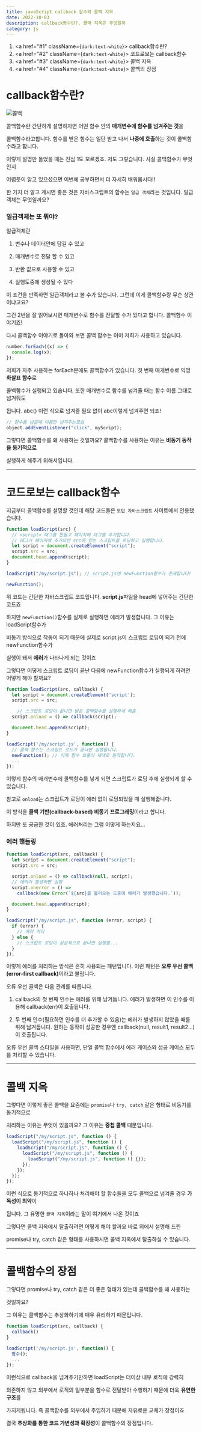 ---
title: javaScript callback 함수와 콜백 지옥
date: 2022-10-03
description: callback함수란?, 콜백 지옥은 무엇일까
category: js
---

1. <a href="#1" className={`dark:text-white`}>
     callback함수란?
   </a>
2. <a href="#2" className={`dark:text-white`}>
     코드로보는 callback함수
   </a>
3. <a href="#3" className={`dark:text-white`}>
     콜백 지옥
   </a>
4. <a href="#4" className={`dark:text-white`}>
     콜백의 장점
   </a>

<h1 id="1" className={`dark:text-white`}>
  callback함수란?
</h1>

![콜백](https://user-images.githubusercontent.com/75124028/193495270-5544f1a1-caaa-4a48-9f01-c1622843cf16.PNG)

콜백함수란 간단하게 설명하자면 어떤 함수 안의 <b>매개변수에 함수를 넘겨주는 것</b>을

콜백함수라고합니다. 함수를 받은 함수는 일단 받고 나서 <b>나중에 호출</b>하는 것이 콜백함수라고 합니다.

이렇게 설명만 들었을 때는 진심 1도 모르겠죠. 저도 그렇습니다. 사실 콜백함수가 무엇인지

어렴풋이 알고 있으셨으면 이번에 공부하면서 더 자세히 배워봅시다!!

한 가지 더 알고 계시면 좋은 것은 자바스크립트의 함수는 `일급 객체`라는 것입니다. 일급 객체는 무엇일까요?

<h3 className={`dark:text-white`}>일급객체는 또 뭐야?</h3>

일급객체란

1. 변수나 데이터안에 담길 수 있고

2. 매개변수로 전달 할 수 있고

3. 반환 값으로 사용할 수 있고

4. 실행도중에 생성될 수 있다

이 조건을 만족하면 일급객체라고 볼 수가 있습니다. 그런데 이게 콜백함수랑 무슨 상관이냐고요?

그건 2번을 잘 읽어보시면 매개변수로 함수를 전달할 수가 있다고 합니다. 콜백함수 이야기죠!

다시 콜백함수 이야기로 돌아와 보면 콜백 함수는 이미 저희가 사용하고 있습니다.

```js
number.forEach((x) => {
  console.log(x);
});
```

저희가 자주 사용하는 forEach문에도 콜백함수가 있습니다. 첫 번째 매개변수로 익명 <b>화살표 함수</b>로

콜백함수가 실행되고 있습니다. 또한 매개변수로 함수를 넘겨줄 때는 함수 이름 그대로 넘겨줘도

됩니다. abc() 이런 식으로 넘겨줄 필요 없이 abc이렇게 넘겨주면 되죠!

```js
// 함수를 넘길때 이름만 넘겨주는모습
object.addEventListener("click", myScript);
```

그렇다면 콜백함수를 왜 사용하는 것일까요? 콜백함수를 사용하는 이유는 <b>비동기 동작을 동기적으로</b>

실행하게 해주기 위해서입니다.

---

<h1 id="2" className={`dark:text-white`}>
  코드로보는 callback함수
</h1>

지금부터 콜백함수를 설명할 것인데 해당 코드들은 `모던 자바스크립트` 사이트에서 인용했습니다.

```js showLineNumbers
function loadScript(src) {
  // <script> 태그를 만들고 페이지에 태그를 추가합니다.
  // 태그가 페이지에 추가되면 src에 있는 스크립트를 로딩하고 실행합니다.
  let script = document.createElement("script");
  script.src = src;
  document.head.append(script);
}

loadScript("/my/script.js"); // script.js엔 newFunction함수가 존재합니다!

newFunction();
```

위 코드는 간단한 자바스크립트 코드입니다. <b>script.js</b>파일을 head에 넣어주는 간단한 코드죠

하지만 `newFunction()`함수를 실제로 실행하면 에러가 발생합니다. 그 이유는 loadScript함수가

비동기 방식으로 작동이 되기 때문에 실제로 script.js이 스크립트 로딩이 되기 전에 newFunction함수가

실행이 돼서 <b>에러</b>가 나타나게 되는 것이죠

그렇다면 어떻게 스크립트 로딩이 끝난 다음에 newFunction함수가 실행되게 하려면 어떻게 해야 할까요?

```js showLineNumbers
function loadScript(src, callback) {
  let script = document.createElement('script');
  script.src = src;

    // 스크립트 로딩이 끝나면 받은 콜백함수를 실행하게 해줌
  script.onload = () => callback(script);

  document.head.append(script);
}

loadScript('/my/script.js', function() {
  // 콜백 함수는 스크립트 로드가 끝나면 실행됩니다.
  newFunction(); // 이제 함수 호출이 제대로 동작합니다.
  ...
});
```

이렇게 함수의 매개변수에 콜백함수를 넣게 되면 스크립트가 로딩 후에 실행되게 할 수 있습니다.

참고로 `onload`는 스크립트가 로딩이 에러 없이 로딩되었을 때 실행해줍니다.

이 방식을 <b>콜백 기반(callback-based) 비동기 프로그래밍</b>이라고 합니다.

하지만 또 궁금한 것이 있죠. 에러처리는 그럼 어떻게 하는지요...

<h3 className={`dark:text-white`}>에러 핸들링</h3>

```js showLineNumbers
function loadScript(src, callback) {
  let script = document.createElement("script");
  script.src = src;

  script.onload = () => callback(null, script);
  // 에러가 발생하면 실행
  script.onerror = () =>
    callback(new Error(`${src}를 불러오는 도중에 에러가 발생했습니다.`));

  document.head.append(script);
}

loadScript("/my/script.js", function (error, script) {
  if (error) {
    // 에러 처리
  } else {
    // 스크립트 로딩이 성공적으로 끝나면 실행할...
  }
});
```

이렇게 에러를 처리하는 방식은 흔히 사용되는 패턴입니다.
이런 패턴은 <b>오류 우선 콜백(error-first callback)</b>이라고 불립니다.

오류 우선 콜백은 다음 관례를 따릅니다.

1. callback의 첫 번째 인수는 에러를 위해 남겨둡니다. 에러가 발생하면 이 인수를 이용해 callback(err)이 호출됩니다.

2. 두 번째 인수(필요하면 인수를 더 추가할 수 있음)는 에러가 발생하지 않았을 때를 위해 남겨둡니다. 원하는 동작이 성공한 경우엔 callback(null, result1, result2...)이 호출됩니다.

오류 우선 콜백 스타일을 사용하면, 단일 콜백 함수에서 에러 케이스와 성공 케이스 모두를 처리할 수 있습니다.

---

<h1 id="3" className={`dark:text-white`}>
  콜백 지옥
</h1>

그렇다면 이렇게 좋은 콜백을 요즘에는 `promise`나 `try, catch` 같은 형태로 비동기를 동기적으로

처리하는 이유는 무엇이 있을까요? 그 이유는 <b>중첩 콜백</b> 때문입니다.

```js showLineNumbers
loadScript("/my/script.js", function () {
  loadScript("/my/script.js", function () {
    loadScript("/my/script.js", function () {
      loadScript("/my/script.js", function () {
        loadScript("/my/script.js", function () {});
      });
    });
  });
});
```

이런 식으로 동기적으로 하나하나 처리해야 할 함수들을 모두 콜백으로 넘겨줄 경우 <b>가독성이 최악</b>이

됩니다. 그 유명한 `콜백 지옥`이라는 말이 여기에서 나온 것이죠

그렇다면 콜백 지옥에서 탈출하려면 어떻게 해야 할까요 바로 위에서 설명해 드린

promise나 try, catch 같은 형태를 사용하시면 콜백 지옥에서 탈출하실 수 있습니다.

---

<h1 id="4" className={`dark:text-white`}>
  콜백함수의 장점
</h1>

그렇다면 promise나 try, catch 같은 더 좋은 형태가 있는데 콜백함수를 왜 사용하는

것일까요?

그 이유는 콜백함수는 추상화하기에 매우 유리하기 때문입니다.

```js showLineNumbers
function loadScript(src, callback) {
  callback()
}

loadScript('/my/script.js', function() {
  함수();
  ...
});
```

이런식으로 callback을 넘겨주기만하면 loadScript는 더이상 내부 로직에 강력히

의존하지 않고 외부에서 로직의 일부분을 함수로 전달받아 수행하기 때문에 더욱 <b>유연한 구조</b>를

가지게됩니다. 즉 콜백함수를 외부에서 주입하기 때문에 자유로운 교체가 장점이죠

결국 <b>추상화를 통한 코드 가변성과 확장성</b>이 콜백함수의 장점입니다.
